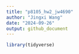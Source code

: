 ```yaml
---
title: "p8105_hw2_jw4690"
author: "Jingxi Wang"
date: "2024-09-26"
output: github_document
---
```


```r
library(tidyverse)
```

